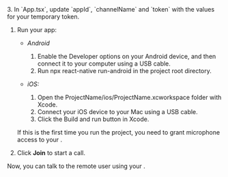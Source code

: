 <PlatformWrapper platform="react-native">
3. In `App.tsx`, update `appId`, `channelName` and `token` with the values for your temporary token.

1. Run your app:

    - *Android*

        1. Enable the Developer options on your Android device, and then connect it to your computer using a USB cable.
        1. Run npx react-native run-android in the project root directory.

    - *iOS:*

        1. Open the ProjectName/ios/ProjectName.xcworkspace folder with Xcode.
        1. Connect your iOS device to your Mac using a USB cable.
        1. Click the Build and run button in Xcode.
    
    If this is the first time you run the project, you need to grant microphone access to your <Vpl k="CLIENT"/>.

1. Click **Join** to start a call. 

Now, you can talk to the remote user using your <Vpl k="CLIENT"/>.

</PlatformWrapper>